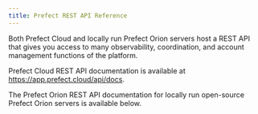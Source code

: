 ```yaml
---
title: Prefect REST API Reference
---
```


Both Prefect Cloud and locally run Prefect Orion servers host a REST API that gives you access to many observability, coordination, and account management functions of the platform.

Prefect Cloud REST API documentation is available at <a href="https://app.prefect.cloud/api/docs" target="_blank">https://app.prefect.cloud/api/docs</a>.

The Prefect Orion REST API documentation for locally run open-source Prefect Orion servers is available below.

